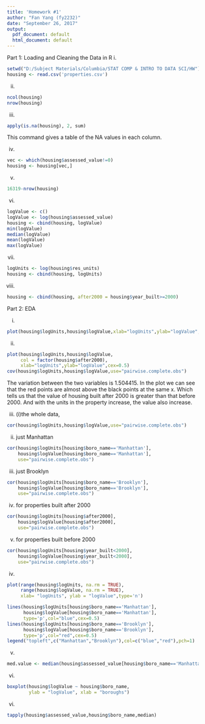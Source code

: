 ```yaml
---
title: 'Homework #1'
author: "Fan Yang (fy2232)"
date: "September 26, 2017"
output:
  pdf_document: default
  html_document: default
---
```


Part 1: Loading and Cleaning the Data in R
i.

```r
setwd("D:/Subject Materials/Columbia/STAT COMP & INTRO TO DATA SCI/HW")
housing <- read.csv('properties.csv')
```

ii.

```r
ncol(housing)
nrow(housing)
```

iii.
```r
apply(is.na(housing), 2, sum)
```

This command gives a table of the NA values in each column.

iv.
```r
vec <- which(housing$assessed_value!=0)
housing <- housing[vec,]
```

v.
```r
16319-nrow(housing)
```

vi.

```r
logValue <- c()
logValue <- log(housing$assessed_value)
housing <- cbind(housing, logValue)
min(logValue)
median(logValue)
mean(logValue)
max(logValue)
```

vii.

```r
logUnits <- log(housing$res_units)
housing <- cbind(housing, logUnits)
```

viii.

```r
housing <- cbind(housing, after2000 = housing$year_built>=2000)
```

Part 2: EDA

i.

```r
plot(housing$logUnits,housing$logValue,xlab="logUnits",ylab="logValue",cex=0.5)
```

ii.

```r
plot(housing$logUnits,housing$logValue,
     col = factor(housing$after2000),
     xlab="logUnits",ylab="logValue",cex=0.5)
cov(housing$logUnits,housing$logValue,use="pairwise.complete.obs")
```

The variation between the two variables is 1.504415. 
In the plot we can see that the red points are almost above the black points at the same x.
Which tells us that the value of housing built after 2000 is greater than that before 2000.
And with the units in the property increase, the value also increase.

iii.
  (i)the whole data,
```r
cor(housing$logUnits,housing$logValue,use="pairwise.complete.obs")
```
  (ii) just Manhattan
```r
cor(housing$logUnits[housing$boro_name=='Manhattan'],
    housing$logValue[housing$boro_name=='Manhattan'],
    use="pairwise.complete.obs")
```
  (iii) just Brooklyn
```r
cor(housing$logUnits[housing$boro_name=='Brooklyn'],
    housing$logValue[housing$boro_name=='Brooklyn'],
    use="pairwise.complete.obs")
```
  (iv) for properties built after 2000
```r
cor(housing$logUnits[housing$after2000],
    housing$logValue[housing$after2000],
    use="pairwise.complete.obs")
```
  (v) for properties built before 2000
```r
cor(housing$logUnits[housing$year_built<2000],
    housing$logValue[housing$year_built<2000],
    use="pairwise.complete.obs")
```  

iv.
```r
plot(range(housing$logUnits, na.rm = TRUE),
     range(housing$logValue, na.rm = TRUE),
     xlab= "logUnits", ylab = "logValue",type='n')

lines(housing$logUnits[housing$boro_name=='Manhattan'],
      housing$logValue[housing$boro_name=='Manhattan'],
      type='p',col="blue",cex=0.5)
lines(housing$logUnits[housing$boro_name=='Brooklyn'],
      housing$logValue[housing$boro_name=='Brooklyn'],
      type='p',col="red",cex=0.5)
legend("topleft",c("Manhattan","Brooklyn"),col=c("blue","red"),pch=1)
```

v.
```r
med.value <- median(housing$assessed_value[housing$boro_name=='Manhattan'], na.rm = TRUE)
```

vi.
```r
boxplot(housing$logValue ~ housing$boro_name, 
        ylab = "logValue", xlab = "boroughs")
```

vi.
```r
tapply(housing$assessed_value,housing$boro_name,median)
```

  